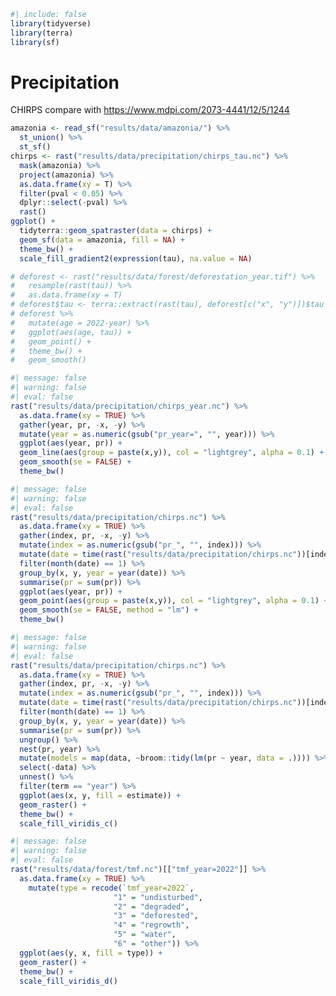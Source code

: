 ```r
#| include: false 
library(tidyverse) 
library(terra)
library(sf)
```

# Precipitation {.unnumbered}

CHIRPS compare with <https://www.mdpi.com/2073-4441/12/5/1244>

```r
amazonia <- read_sf("results/data/amazonia/") %>% 
  st_union() %>% 
  st_sf()
chirps <- rast("results/data/precipitation/chirps_tau.nc") %>% 
  mask(amazonia) %>% 
  project(amazonia) %>% 
  as.data.frame(xy = T) %>% 
  filter(pval < 0.05) %>% 
  dplyr::select(-pval) %>% 
  rast()
ggplot() +
  tidyterra::geom_spatraster(data = chirps) +
  geom_sf(data = amazonia, fill = NA) +
  theme_bw() +
  scale_fill_gradient2(expression(tau), na.value = NA) 
```

```r
# deforest <- rast("results/data/forest/deforestation_year.tif") %>% 
#   resample(rast(tau)) %>% 
#   as.data.frame(xy = T)
# deforest$tau <- terra::extract(rast(tau), deforest[c("x", "y")])$tau
# deforest %>% 
#   mutate(age = 2022-year) %>% 
#   ggplot(aes(age, tau)) +
#   geom_point() +
#   theme_bw() +
#   geom_smooth()
```

```r
#| message: false
#| warning: false
#| eval: false
rast("results/data/precipitation/chirps_year.nc") %>% 
  as.data.frame(xy = TRUE) %>% 
  gather(year, pr, -x, -y) %>% 
  mutate(year = as.numeric(gsub("pr_year=", "", year))) %>% 
  ggplot(aes(year, pr)) +
  geom_line(aes(group = paste(x,y)), col = "lightgrey", alpha = 0.1) +
  geom_smooth(se = FALSE) +
  theme_bw()
```

```r
#| message: false
#| warning: false
#| eval: false
rast("results/data/precipitation/chirps.nc") %>% 
  as.data.frame(xy = TRUE) %>% 
  gather(index, pr, -x, -y) %>% 
  mutate(index = as.numeric(gsub("pr_", "", index))) %>% 
  mutate(date = time(rast("results/data/precipitation/chirps.nc"))[index]) %>% 
  filter(month(date) == 1) %>% 
  group_by(x, y, year = year(date)) %>% 
  summarise(pr = sum(pr)) %>% 
  ggplot(aes(year, pr)) +
  geom_point(aes(group = paste(x,y)), col = "lightgrey", alpha = 0.1) +
  geom_smooth(se = FALSE, method = "lm") +
  theme_bw()
```

```r
#| message: false
#| warning: false
#| eval: false
rast("results/data/precipitation/chirps.nc") %>% 
  as.data.frame(xy = TRUE) %>% 
  gather(index, pr, -x, -y) %>% 
  mutate(index = as.numeric(gsub("pr_", "", index))) %>% 
  mutate(date = time(rast("results/data/precipitation/chirps.nc"))[index]) %>% 
  filter(month(date) == 1) %>% 
  group_by(x, y, year = year(date)) %>% 
  summarise(pr = sum(pr)) %>% 
  ungroup() %>% 
  nest(pr, year) %>% 
  mutate(models = map(data, ~broom::tidy(lm(pr ~ year, data = .)))) %>% 
  select(-data) %>% 
  unnest() %>% 
  filter(term == "year") %>% 
  ggplot(aes(x, y, fill = estimate)) +
  geom_raster() +
  theme_bw() +
  scale_fill_viridis_c()
```

```r
#| message: false
#| warning: false
#| eval: false
rast("results/data/forest/tmf.nc")[["tmf_year=2022"]] %>% 
  as.data.frame(xy = TRUE) %>% 
    mutate(type = recode(`tmf_year=2022`, 
                       "1" = "undisturbed",
                       "2" = "degraded",
                       "3" = "deforested",
                       "4" = "regrowth",
                       "5" = "water",
                       "6" = "other")) %>% 
  ggplot(aes(y, x, fill = type)) +
  geom_raster() +
  theme_bw() +
  scale_fill_viridis_d()
```
